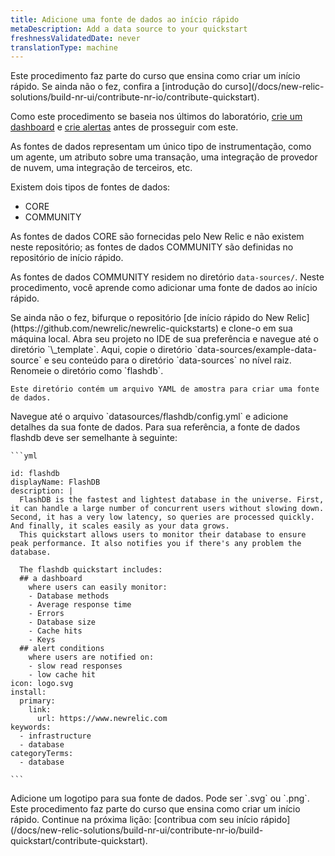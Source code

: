```yaml
---
title: Adicione uma fonte de dados ao início rápido
metaDescription: Add a data source to your quickstart
freshnessValidatedDate: never
translationType: machine
---
```


<Callout variant="tip">
  Este procedimento faz parte do curso que ensina como criar um início rápido. Se ainda não o fez, confira a [introdução do curso](/docs/new-relic-solutions/build-nr-ui/contribute-nr-io/contribute-quickstart).

  Como este procedimento se baseia nos últimos do laboratório, [crie um dashboard](/docs/new-relic-solutions/build-nr-ui/contribute-nr-io/create-a-dashboard) e [crie alertas](/docs/new-relic-solutions/build-nr-ui/contribute-nr-io/create-alerts/) antes de prosseguir com este.
</Callout>

As fontes de dados representam um único tipo de instrumentação, como um agente, um atributo sobre uma transação, uma integração de provedor de nuvem, uma integração de terceiros, etc.

Existem dois tipos de fontes de dados:

* CORE
* COMMUNITY

As fontes de dados CORE são fornecidas pelo New Relic e não existem neste repositório; as fontes de dados COMMUNITY são definidas no repositório de início rápido.

As fontes de dados COMMUNITY residem no diretório `data-sources/`. Neste procedimento, você aprende como adicionar uma fonte de dados ao início rápido.

<Steps>
  <Step>
    Se ainda não o fez, bifurque o repositório [de início rápido do New Relic](https://github.com/newrelic/newrelic-quickstarts) e clone-o em sua máquina local.
  </Step>

  <Step>
    Abra seu projeto no IDE de sua preferência e navegue até o diretório `\_template`.
  </Step>

  <Step>
    Aqui, copie o diretório `data-sources/example-data-source` e seu conteúdo para o diretório `data-sources` no nível raiz. Renomeie o diretório como `flashdb`.

    Este diretório contém um arquivo YAML de amostra para criar uma fonte de dados.
  </Step>

  <Step>
    Navegue até o arquivo `datasources/flashdb/config.yml` e adicione detalhes da sua fonte de dados. Para sua referência, a fonte de dados flashdb deve ser semelhante à seguinte:

    ```yml

    id: flashdb
    displayName: FlashDB
    description: |
      FlashDB is the fastest and lightest database in the universe. First, it can handle a large number of concurrent users without slowing down. Second, it has a very low latency, so queries are processed quickly. And finally, it scales easily as your data grows.
      This quickstart allows users to monitor their database to ensure peak performance. It also notifies you if there's any problem the database. 

      The flashdb quickstart includes: 
      ## a dashboard 
        where users can easily monitor:
        - Database methods
        - Average response time
        - Errors
        - Database size
        - Cache hits
        - Keys
      ## alert conditions
        where users are notified on:
        - slow read responses
        - low cache hit 
    icon: logo.svg
    install:
      primary:
        link:
          url: https://www.newrelic.com
    keywords:
      - infrastructure
      - database
    categoryTerms:
      - database

    ```
  </Step>

  <Step>
    Adicione um logotipo para sua fonte de dados. Pode ser `.svg` ou `.png`.
  </Step>
</Steps>

<Callout variant="tip">
  Este procedimento faz parte do curso que ensina como criar um início rápido. Continue na próxima lição: [contribua com seu início rápido](/docs/new-relic-solutions/build-nr-ui/contribute-nr-io/build-quickstart/contribute-quickstart).
</Callout>